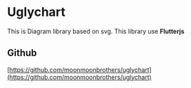 
<Meta title="Introduction" />

# Uglychart

This is Diagram library based on svg. This library use **Flutterjs**

## Github

[https://github.com/moonmoonbrothers/uglychart](https://github.com/moonmoonbrothers/uglychart)
